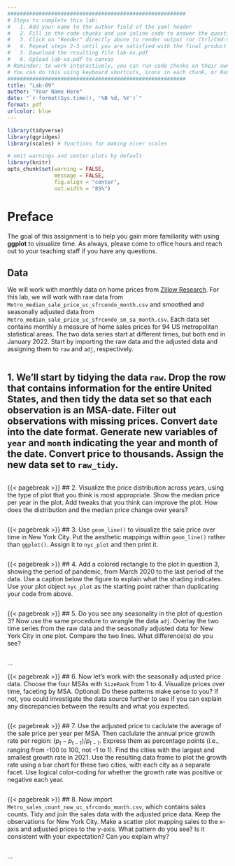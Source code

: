```yaml
---
#########################################################
# Steps to complete this lab:
#   1. Add your name to the author field of the yaml header
#   2. Fill in the code chunks and use inline code to answer the questions 
#   3. Click on "Render" directly above to render output (or Ctrl/Cmd-Shift-K)
#   4. Repeat steps 2-3 until you are satisfied with the final product
#   5. Download the resulting file lab-xx.pdf
#   6. Upload lab-xx.pdf to canvas
# Reminder: to work interactively, you can run code chunks on their own
# You can do this using keyboard shortcuts, icons in each chunk, or Run at the top right of this pane
#########################################################
title: "Lab-09"
author: "Your Name Here"
date: "`r format(Sys.time(), '%B %d, %Y')`"
format: pdf
urlcolor: blue
---
```


```r
library(tidyverse)
library(ggridges)
library(scales) # functions for making nicer scales

# omit warnings and center plots by default
library(knitr)
opts_chunk$set(warning = FALSE, 
               message = FALSE,
               fig.align = "center",
               out.width = "85%")
```

# Preface

The goal of this assignment is to help you gain more familiarity with using **ggplot** to visualize time. As always, please come to office hours and reach out to your teaching staff if you have any questions.

## Data

We will work with monthly data on home prices from [Zillow Research](https://www.zillow.com/research/data/). For this lab, we will work with raw data from `Metro_median_sale_price_uc_sfrcondo_month.csv` and smoothed and seasonally adjusted data from `Metro_median_sale_price_uc_sfrcondo_sm_sa_month.csv`. Each data set contains monthly a measure of home sales prices for 94 US metropolitan statistical areas. The two data series start at different times, but both end in January 2022. Start by importing the raw data and the adjusted data and assigning them to `raw` and `adj`, respectively.
```r

```


## 1. We'll start by tidying the data `raw`. Drop the row that contains information for the entire United States, and then tidy the data set so that each observation is an MSA-date. Filter out observations with missing prices. Convert `date` into the date format. Generate new variables of `year` and `month` indicating the year and month of the date. Convert price to thousands. Assign the new data set to `raw_tidy`.
<!-- Hint: You may find the function ymd() very handy to convert strings to dates. -->

```r

```


{{< pagebreak >}}
## 2. Visualize the price distribution across years, using the type of plot that you think is most appropriate. Show the median price per year in the plot. Add tweaks that you think can improve the plot. How does the distribution and the median price change over years?

```r

```


{{< pagebreak >}}
## 3. Use `geom_line()` to visualize the sale price over time in New York City. Put the aesthetic mappings within `geom_line()` rather than `ggplot()`. Assign it to `nyc_plot` and then print it.

```r

```


{{< pagebreak >}}
## 4. Add a colored rectangle to the plot in question 3, showing the period of pandemic, from March 2020 to the last period of the data. Use a caption below the figure to explain what the shading indicates. Use your plot object `nyc_plot` as the starting point rather than duplicating your code from above.

```r

```


{{< pagebreak >}}
## 5. Do you see any seasonality in the plot of question 3? Now use the same procedure to wrangle the data `adj`. Overlay the two time series from the raw data and the seasonally adjusted data for New York City in one plot. Compare the two lines. What difference(s) do you see?
<!-- Hint: There are multiple ways that you could overlay two time series in one plot. One way is to start with the two tidy data frames and add a variable with the same name to each, for example, `type`, which contains a string that indicates whether the rows contain raw or adjusted prices. Then use  `bind_rows()` or `rbind` to stack the raw and the seasonally adjusted data sets. Finally, when making the plot, you may include `color = type` in the aesthetics to distinguish the two time series by color. A second way is to join the two data sets by date and then `pivot_longer` the data. Finally, another "non-tidy" way would be to use multiple calls to `geom_line()` with multiple datasets or a joined dataset that is not tidy. -->

```r


```
...


{{< pagebreak >}}
## 6. Now let's work with the seasonally adjusted price data. Choose the four MSAs with `SizeRank` from 1 to 4. Visualize prices over time, faceting by MSA. Optional: Do these patterns make sense to you? If not, you could investigate the data source further to see if you can explain any discrepancies between the results and what you expected.

```r

```


{{< pagebreak >}}
## 7. Use the adjusted price to caclulate the average of the sale price per year per MSA. Then caclulate the annual price growth rate per region: $(p_t - p_{t-1})/p_{t-1}$. Express them as percentage points (i.e., ranging from -100 to 100, not -1 to 1). Find the cities with the largest and smallest growth rate in 2021. Use the resulting data frame to plot the growth rate using a bar chart for these two cities, with each city as a separate facet. Use logical color-coding for whether the growth rate was positive or negative each year.
<!-- Hint: This question is a combination of data wrangling and data visualization. You may approach it in several steps: First, calculate the annual price growth rate and store it as a new object. Second, find the two cities with the largest and smallest growth rate in 2021, and store them into two objects. Lastly, filter the annual price growth rate data to keep only the two cities, and then plot the growth rate as instructed. -->

```r

```


{{< pagebreak >}}
## 8. Now import `Metro_sales_count_now_uc_sfrcondo_month.csv`, which contains sales counts. Tidy and join the sales data with the adjusted price data. Keep the observations for New York City. Make a scatter plot mapping sales to the x-axis and adjusted prices to the y-axis. What pattern do you see? Is it consistent with your expectation? Can you explain why?

```r

```
...
